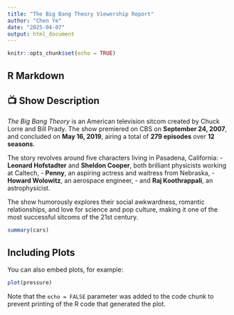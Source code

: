 ```yaml
---
title: "The Big Bang Theory Viewership Report"
author: "Chen Ye"
date: "2025-04-07"
output: html_document
---
```


```r
knitr::opts_chunk$set(echo = TRUE)
```

## R Markdown

## 📺 Show Description

*The Big Bang Theory* is an American television sitcom created by Chuck Lorre and Bill Prady. The show premiered on CBS on **September 24, 2007**, and concluded on **May 16, 2019**, airing a total of **279 episodes** over **12 seasons**.

The story revolves around five characters living in Pasadena, California:
- **Leonard Hofstadter** and **Sheldon Cooper**, both brilliant physicists working at Caltech,
- **Penny**, an aspiring actress and waitress from Nebraska,
- **Howard Wolowitz**, an aerospace engineer,
- and **Raj Koothrappali**, an astrophysicist.

The show humorously explores their social awkwardness, romantic relationships, and love for science and pop culture, making it one of the most successful sitcoms of the 21st century.


```r
summary(cars)
```

## Including Plots

You can also embed plots, for example:

```r
plot(pressure)
```

Note that the `echo = FALSE` parameter was added to the code chunk to prevent printing of the R code that generated the plot.
